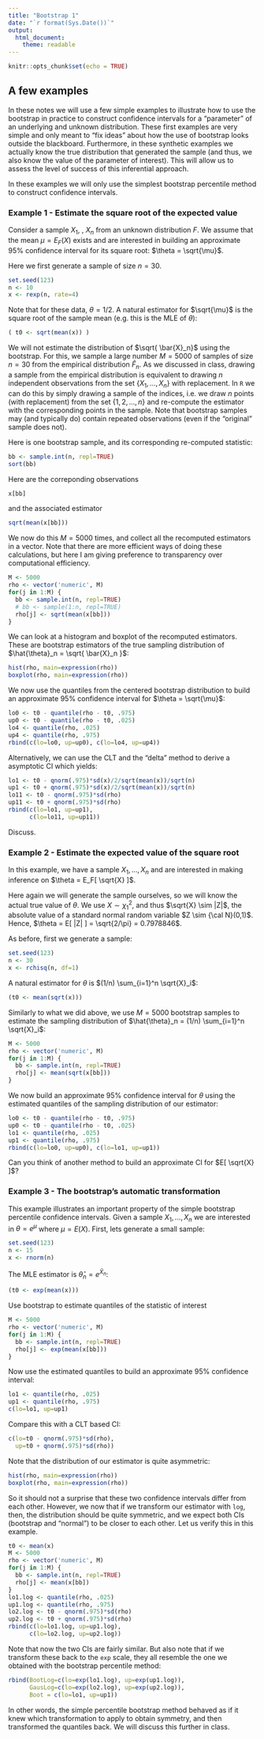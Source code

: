 ```yaml
---
title: "Bootstrap 1"
date: "`r format(Sys.Date())`"
output:
  html_document:
    theme: readable
---
```



<!-- output: github_document -->
<!-- --- -->

<!-- notedown --nomagic Boot1.Rmd > Boot1.ipynb -->


<!-- themes: https://bootswatch.com/3/ -->
<!-- readable, flatly, paper, journal, cosmo, lumen, sandstone,
    spacelab, yeti -->
<!-- output: html_document -->
<!-- output: -->
<!--   pdf_document: -->
<!--   latex_engine: xelatex -->

<!-- notedown --nomagic SpatialTemporal.Rmd > SpatialTemporal.ipynb -->


```r
knitr::opts_chunk$set(echo = TRUE)
```

## A few examples

In these notes we will use a few simple examples to illustrate 
how to use the bootstrap in practice to construct confidence intervals for
a  "parameter" of an underlying and unknown distribution. These
first examples are very simple and only meant to "fix ideas" about
how the use of bootstrap looks outside the blackboard. Furthermore, 
in these synthetic examples we actually know the true distribution 
that generated the sample (and thus,
we also know the value of the parameter of interest). This will 
allow us to assess
the level of success of this inferential approach. 

In these examples we will only use the simplest bootstrap 
percentile method to construct confidence intervals. 

### Example 1 - Estimate the square root of the expected value

Consider a sample $X_1$, \ldots, $X_n$ from an unknown distribution $F$.
We assume that the mean $\mu = E_F(X)$ exists and are interested in
building an approximate 95\% confidence interval for its square
root: $\theta = \sqrt{\mu}$. 

Here we first generate a sample of size $n = 30$. 
```r
set.seed(123)
n <- 10
x <- rexp(n, rate=4)
```
Note that for these data, $\theta = 1/2$. A natural estimator 
for $\sqrt{\mu}$ is the square root of the sample mean
(e.g. this is the MLE of $\theta$):
```r
( t0 <- sqrt(mean(x)) )
```
We will not estimate the distribution of $\sqrt{ \bar{X}_n}$
using the bootstrap. For this, we sample a large number 
$M = 5000$ of samples of size $n = 30$ from 
the empirical distribution $\hat{F}_n$. As we discussed 
in class, drawing a sample from the empirical distribution
is equivalent to drawing $n$ independent observations 
from the set $\left\{ X_1, \ldots, X_n \right\}$
with replacement. In `R` we can do this by simply
drawing a sample of the indices, i.e. we 
draw $n$ points (with replacement) from the set
$\left\{1, 2, \ldots, n \right\}$ and re-compute
the estimator with the corresponding points in the sample. 
Note that bootstrap samples may (and typically do) contain
repeated observations (even if the "original" sample does not). 

Here is one bootstrap sample, and its corresponding 
re-computed statistic:
```r
bb <- sample.int(n, repl=TRUE)
sort(bb)
```
Here are the correponding observations
```r
x[bb]
```
and the associated estimator
```r
sqrt(mean(x[bb]))
```

We now do this $M = 5000$ times, and collect all the recomputed
estimators in a vector. Note that there are more efficient ways 
of doing these calculations, but here I am giving preference to
transparency over computational efficiency.
```r
M <- 5000
rho <- vector('numeric', M)
for(j in 1:M) {
  bb <- sample.int(n, repl=TRUE)
  # bb <- sample(1:n, repl=TRUE)
  rho[j] <- sqrt(mean(x[bb]))
}
```
We can look at a histogram and boxplot of the recomputed
estimators. These are bootstrap estimators of the true
sampling distribution of $\hat{\theta}_n = \sqrt{ \bar{X}_n }$:
```r
hist(rho, main=expression(rho))
boxplot(rho, main=expression(rho))
```

We now use the quantiles from the centered bootstrap 
distribution to build an approximate 95\% confidence
interval for $\theta = \sqrt{\mu}$:
```r
lo0 <- t0 - quantile(rho - t0, .975)
up0 <- t0 - quantile(rho - t0, .025)
lo4 <- quantile(rho, .025)
up4 <- quantile(rho, .975)
rbind(c(lo=lo0, up=up0), c(lo=lo4, up=up4))
```
Alternatively, we can use the CLT and the "delta" method
to derive a asymptotic CI which yields:
```r
lo1 <- t0 - qnorm(.975)*sd(x)/2/sqrt(mean(x))/sqrt(n)
up1 <- t0 + qnorm(.975)*sd(x)/2/sqrt(mean(x))/sqrt(n)
lo11 <- t0 - qnorm(.975)*sd(rho)
up11 <- t0 + qnorm(.975)*sd(rho)
rbind(c(lo=lo1, up=up1),
      c(lo=lo11, up=up11))
```
Discuss.
<!-- We can compare it with the previous one -->
<!-- ```{r ex1.4} -->
<!-- ( rbind(c(lo=lo0, up=up0), -->
<!--       c(lo=lo1, up=up1)) ) -->
<!-- ``` -->
<!-- and note that the bootstrap one is shorter.  -->


### Example 2 - Estimate the expected value of the square root 

In this example, we have a sample $X_1, \ldots, X_n$ and are
interested in making inference on $\theta = E_F[ \sqrt{X} ]$. 

Here again we will generate the sample ourselves, so 
we will know the actual true value of $\theta$. 
We use  $X \sim \chi^2_1$, and thus $\sqrt{X} \sim |Z|$,
the absolute value of a standard normal 
random variable $Z \sim {\cal N}(0,1)$. Hence, 
$\theta = E[ |Z| ] = \sqrt{2/\pi} = 0.7978846$. 

As before, first we generate a sample: 
```r
set.seed(123)
n <- 30
x <- rchisq(n, df=1)
```
A natural estimator for $\theta$ is $(1/n) \sum_{i=1}^n \sqrt{X}_i$:
```r
(t0 <- mean(sqrt(x)))
```
Similarly to what we did above, we use $M = 5000$ 
bootstrap samples to estimate the sampling distribution of 
$\hat{\theta}_n = (1/n) \sum_{i=1}^n \sqrt{X}_i$:
```r
M <- 5000
rho <- vector('numeric', M)
for(j in 1:M) {
  bb <- sample.int(n, repl=TRUE)
  rho[j] <- mean(sqrt(x[bb]))
}
```
We now  build an
approximate 95\% confidence interval for $\theta$
using the estimated quantiles of the sampling distribution
of our estimator:
```r
lo0 <- t0 - quantile(rho - t0, .975)
up0 <- t0 - quantile(rho - t0, .025)
lo1 <- quantile(rho, .025)
up1 <- quantile(rho, .975)
rbind(c(lo=lo0, up=up0), c(lo=lo1, up=up1))
```

Can you think of another method to build an
approximate CI for $E[ \sqrt{X} ]$? 


### Example 3 - The bootstrap's automatic transformation

This example illustrates an important property of the
simple bootstrap percentile confidence intervals.
Given a sample $X_1, \ldots, X_n$ we are interested
in $\theta = e^\mu$ where $\mu = E(X)$. 
First, lets  generate a small sample:
```r
set.seed(123)
n <- 15
x <- rnorm(n)
```
The MLE estimator is $\hat{\theta}_n = e^{\bar{X}_n}$:
```r
(t0 <- exp(mean(x)))
```
Use bootstrap to estimate quantiles of the
statistic of interest
```r
M <- 5000
rho <- vector('numeric', M)
for(j in 1:M) {
  bb <- sample.int(n, repl=TRUE)
  rho[j] <- exp(mean(x[bb]))
}
```
Now use  the estimated quantiles to build an
approximate 95\% confidence interval:
```r
lo1 <- quantile(rho, .025)
up1 <- quantile(rho, .975)
c(lo=lo1, up=up1)
```
Compare this with a CLT based CI:
```r
c(lo=t0 - qnorm(.975)*sd(rho), 
  up=t0 + qnorm(.975)*sd(rho))
```
Note that the distribution of our estimator
is quite asymmetric:
```r
hist(rho, main=expression(rho))
boxplot(rho, main=expression(rho))
```

So it should not a surprise that these two confidence
intervals differ from each other. However, 
we now that if we transform our estimator with `log`,
then, the distribution should be quite symmetric,
and we expect both CIs (bootstrap and "normal")
to be closer to each other. 
Let us verify this in this example.  
```r
t0 <- mean(x)
M <- 5000
rho <- vector('numeric', M)
for(j in 1:M) {
  bb <- sample.int(n, repl=TRUE)
  rho[j] <- mean(x[bb])
}
lo1.log <- quantile(rho, .025)
up1.log <- quantile(rho, .975)
lo2.log <- t0 - qnorm(.975)*sd(rho)
up2.log <- t0 + qnorm(.975)*sd(rho)
rbind(c(lo=lo1.log, up=up1.log),
      c(lo=lo2.log, up=up2.log))
```
Note that now the two CIs are fairly similar.
But also note that if we transform 
these back to the `exp` scale, 
they all resemble the one we obtained with 
the bootstrap percentile method:
```r
rbind(BootLog=c(lo=exp(lo1.log), up=exp(up1.log)),
      GausLog=c(lo=exp(lo2.log), up=exp(up2.log)),
      Boot = c(lo=lo1, up=up1))
```
In other words, the simple percentile bootstrap
method behaved as if it knew which transformation
to apply to obtain symmetry, and then transformed
the quantiles back. We will discuss this further 
in class. 